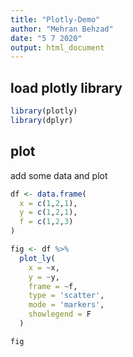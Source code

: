 ```yaml
---
title: "Plotly-Demo"
author: "Mehran Behzad"
date: "5 7 2020"
output: html_document
---
```


## load plotly library

```r
library(plotly)
library(dplyr)
```

## plot

add some data and plot

```r


df <- data.frame(
  x = c(1,2,1), 
  y = c(1,2,1), 
  f = c(1,2,3)
)

fig <- df %>%
  plot_ly(
    x = ~x,
    y = ~y,
    frame = ~f,
    type = 'scatter',
    mode = 'markers',
    showlegend = F
  )

fig

```
